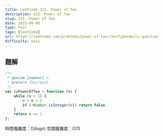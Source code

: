 ```yaml
---
title: LeetCode 231. Power of Two
description: 231. Power of Two
slug: 231. Power of Two
date: 2025-08-08
type: Post
tags: [leetCode]
url: https://leetcode.com/problems/power-of-two/?envType=daily-question&envId=2025-08-09
difficulty: easy
---
```


## 題解

```javascript
/**
 * @param {number} n
 * @return {boolean}
 */
var isPowerOfTwo = function (n) {
    while (n > 1) {
        n = n / 2
        if (!Number.isInteger(n)) return false
    }
    return n == 1
};
```

時間複雜度：O(logn)
空間複雜度：O(1)

